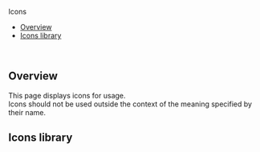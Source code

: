 
<Meta
  title="Foundations/Icons"
/>

<ComponentName>Icons</ComponentName>
<br/>

- [Overview](#overview)
- [Icons library](#icons-library)
<br/>

## Overview
This page displays icons for usage. <br />
Icons should not be used outside the context of the meaning specified by their name. 
<br />

## Icons library
<IconsLibrary />